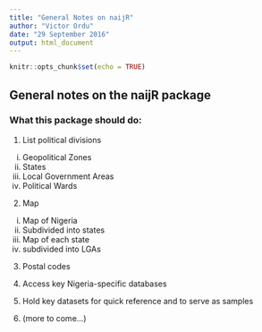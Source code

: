 ```yaml
---
title: "General Notes on naijR"
author: "Victor Ordu"
date: "29 September 2016"
output: html_document
---
```


```r
knitr::opts_chunk$set(echo = TRUE)
```

## General notes on the naijR package

### What this package should do:
1.  List political divisions
  i) Geopolitical Zones
  ii) States
  iii) Local Government Areas
  iv) Political Wards

2. Map
  i) Map of Nigeria
  ii) Subdivided into states
  iii) Map of each state
  iv) subdivided into LGAs

3. Postal codes

4. Access key Nigeria-specific databases

5. Hold key datasets for quick reference and to serve as samples

6. (more to come...)